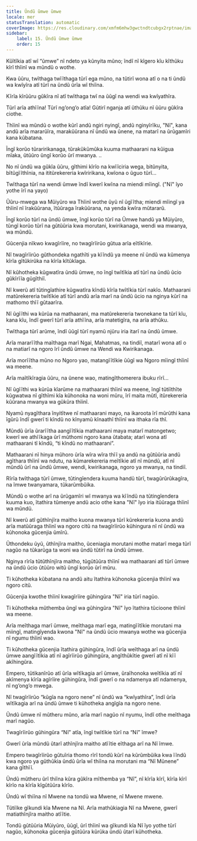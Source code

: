 ```yaml
---
title: Ũndũ ũmwe ũmwe
locale: mer
statusTranslation: automatic
coverImage: https://res.cloudinary.com/xmfm6mhw3gwctndtcubgx2rptnae/image/upload/v1740468922/small_cover_tratado_de_psicologia_revolucionaria_a4c0dca4e0.webp
sidebar:
    label: 15. Ũndũ ũmwe ũmwe
    order: 15
---
```

Kũĩtĩkia atĩ wĩ “ũmwe” nĩ ndeto ya kũnyita mũno; ĩndĩ nĩ kĩgero kĩu kĩthũku kĩrĩ thĩinĩ wa mũndũ o wothe.

Kwa ũũru, twĩthaga twĩĩthaga tũrĩ ega mũno, na tũtirĩ wona atĩ o na ti ũndũ wa kwĩyĩra atĩ tũrĩ na ũndũ ũrĩa wĩ thiĩna.

Kĩrĩa kĩrũũru gũkĩra nĩ atĩ twĩthaga twĩ na ũũgĩ na wendi wa kwĩyathĩra.

Tũrĩ arĩa athĩĩna! Tũrĩ ng’ong’o atĩa! Gũtirĩ nganja atĩ ũthũku nĩ ũũru gũkĩra ciothe.

Thĩinĩ wa mũndũ o wothe kũrĩ andũ ngiri nyingĩ, andũ nginyĩrĩku, "Nĩ", kana andũ arĩa mararũĩra, marakũũrana nĩ ũndũ wa ũnene, na matarĩ na ũrũgamĩri kana kũbatana.

Ĩngĩ korũo tũraririkanaga, tũrakũkũmũka kuuma mathaarani na kũigua mĩaka, ũtũũro ũngĩ korũo ũrĩ mwanya. ..

No nĩ ũndũ wa gũkĩa ũũru, gĩthimi kĩrĩo na kwĩĩciria wega, bitũnyita, bĩtũgĩĩthĩnia, na ititũrekereria kwĩririkana, kwĩona o ũguo tũrĩ...

Twĩthaga tũrĩ na wendi ũmwe ĩndĩ kwerĩ kwĩna na miendi mĩingĩ. ("Nĩ" ĩyo yothe ĩrĩ na yayo)

Ũũru-mwega wa Mũiyũro wa Thĩinĩ wothe ũyũ nĩ ũgĩĩtha; miendi mĩingĩ ya thĩinĩ nĩ ĩrakũũrana, ĩtũũraga ĩrakũũrana, na yenda kwĩra mũtararũ.

Ĩngĩ korũo tũrĩ na ũndũ ũmwe, ĩngĩ korũo tũrĩ na Ũmwe handũ ya Mũiyũro, tũngĩ korũo tũrĩ na gũtũũria kwa morutani, kwirikanaga, wendi wa mwanya, wa mũndũ.

Gũcenjia nĩkwo kwagĩrĩire, no twagĩrĩirũo gũtua arĩa eĩtĩkĩrie.

Nĩ twagĩrĩirũo gũthondeka ngathĩti ya kĩĩndũ ya meene nĩ ũndũ wa kũmenya kĩrĩa gĩtũkirũka na kĩrĩa kĩtũkĩaga.

Nĩ kũhotheka kũgwatĩra ũndũ ũmwe, no ĩngĩ twĩtĩkia atĩ tũrĩ na ũndũ ũcio gũkĩrĩĩa gũgĩthiĩ.

Nĩ kwerũ atĩ tũtingĩathire kũgwatĩra kĩndũ kĩrĩa twĩtĩkia tũrĩ nakĩo. Mathaarani matũrekereria twĩtĩkie atĩ tũrĩ andũ arĩa marĩ na ũndũ ũcio na nginya kũrĩ na mathomo thĩĩ gũtaarĩra.

Nĩ ũgĩĩthi wa kũrũa na mathaarani, ma matũrekereria twonekane ta tũrĩ kĩu, kana kĩu, ĩndĩ gwerĩ tũrĩ arĩa athĩĩna, arĩa matetigĩra, na arĩa athũku.

Twĩthaga tũrĩ arũme, ĩndĩ ũũgĩ tũrĩ nyamũ njũru iria itarĩ na ũndũ ũmwe.

Arĩa mararĩĩtha maĩthaga marĩ Ngai, Mahatmas, na tindiĩ, matarĩ wona atĩ o na matiarĩ na ngoro ĩrĩ ũndũ ũmwe na Wendi wa Kwirikanaga.

Arĩa morĩĩtha mũno no Ngoro yao, matangĩĩtĩkie ũũgĩ wa Ngoro mĩingĩ thĩinĩ wa meene.

Arĩa maĩtĩkĩragia ũũru, na ũnene wao, matingĩthomerera ibuku rĩrĩ...

Nĩ ũgĩĩthi wa kũrũa kĩarũme na mathaarani thĩinĩ wa meene, ĩngĩ tũtiĩthĩte kũgwatwa nĩ gĩthĩmi kĩa kũhonoka na woni mũru, ĩrĩ maita mũtĩ, itũrekereria kũũrana mwanya wa gũkũra thĩinĩ.

Nyamũ nyagĩthara ĩnyitĩtwe nĩ mathaarani mayo, na ikaroota ĩrĩ mũrũthi kana ĩgũrũ ĩndĩ gwerĩ ti kĩndũ no kĩnyamũ kĩnaathĩ thĩinĩ wa ithaka rĩa thĩ.

Mũndũ ũrĩa ũrarĩĩtha aangĩĩtĩkia mathaarani maya matarĩ matongetwo; kwerĩ we athĩĩkaga ũrĩ mũthomi ngoro kana ũtabata; atarĩ wona atĩ mathaarani tĩ kĩndũ, “ti kĩndũ no mathaarani”.

Mathaarani nĩ hinya mũhoro ũrĩa wĩra wĩra thĩĩ ya andũ na gũtũũria andũ agĩthara thĩinĩ wa ndutu, na kũmarekereria meĩtĩkie atĩ nĩ mũndũ, atĩ nĩ mũndũ ũrĩ na ũndũ ũmwe, wendi, kwirikanaga, ngoro ya mwanya, na tindiĩ.

Rĩrĩa twĩthaga tũrĩ ũmwe, tũtingĩendera kuuma handũ tũrĩ, twagũrũrũkagĩra, na ĩmwe twanyamara, tũkarũmbũika.

Mũndũ o wothe arĩ na ũrũgamĩri wĩ mwanya wa kĩĩndũ na tũtingĩendera kuuma kuo, ĩtathira tũmenye andũ acio othe kana "Nĩ" ĩyo iria itũũraga thĩinĩ wa mũndũ.

Nĩ kwerũ atĩ gũthĩnjĩra maitho kuona mwanya tũrĩ kũrekereria kuona andũ arĩa matũũraga thĩinĩ wa ngoro citũ na twagĩrĩirũo kũhingura nĩ nĩ ũndũ wa kũhonoka gũcenjia ũmĩrũ.

Ũthondeku ũyũ, ũthĩnjĩra maitho, ũceniagia morutani mothe matarĩ mega tũrĩ nagũo na tũkarũga ta woni wa ũndũ tũtirĩ na ũndũ ũmwe.

Nginya rĩrĩa tũtũthĩnjĩra maitho, tũgũtũũra thĩinĩ wa mathaarani atĩ tũrĩ ũmwe na ũndũ ũcio ũtũũro witũ ũngĩ korũo ũrĩ mũru.

Ti kũhotheka kũbatana na andũ aitu ĩtathira kũhonoka gũcenjia thĩinĩ wa ngoro citũ.

Gũcenjia kwothe thĩinĩ kwagĩrĩire gũhingũra "Nĩ" iria tũrĩ nagũo.

Ti kũhotheka mũthemba ũngĩ wa gũhingũra "Nĩ" ĩyo ĩtathira tũcioone thĩinĩ wa meene.

Arĩa meĩthaga marĩ ũmwe, meĩthaga marĩ ega, matingĩĩtĩkie morutani ma miingĩ, matingĩyenda kwona "Nĩ" na ũndũ ũcio mwanya wothe wa gũcenjia nĩ ngumu thĩinĩ wao.

Ti kũhotheka gũcenjia ĩtathira gũhingũra, ĩndĩ ũrĩa weĩthaga arĩ na ũndũ ũmwe aangĩĩtĩkia atĩ nĩ agĩrĩirũo gũhingũra, angĩthũkĩtie gwerĩ atĩ nĩ kĩĩ akĩhingũra.

Empero, tũtikanĩrũo atĩ ũrĩa wĩtĩkagia arĩ ũmwe, ũraĩhonoka weĩtĩkia atĩ nĩ akĩmenya kĩrĩa agĩrĩire gũhingũra, ĩndĩ gwerĩ o na ndamenya atĩ ndamenya, nĩ ng’ong’o mwega.

Nĩ twagĩrĩirũo “kũgĩa na ngoro nene” nĩ ũndũ wa “kwĩyathĩra”, ĩndĩ ũrĩa wĩtĩkagia arĩ na ũndũ ũmwe ti kũhotheka angĩgĩa na ngoro nene.

Ũndũ ũmwe nĩ mũtheru mũno, arĩa marĩ nagũo nĩ nyumu, ĩndĩ othe meĩthaga marĩ nagũo.

Twagĩrĩirũo gũhingũra “Nĩ” atĩa, ĩngĩ twĩtĩkie tũrĩ na “Nĩ” ĩmwe?

Gwerĩ ũrĩa mũndũ ũtarĩ athĩnjĩra maitho atĩĩtie eĩthaga arĩ na Nĩ ĩmwe.

Empero twagĩrĩirũo gũtuĩria thomo rĩrĩ tondũ kũrĩ na kũrũmbũika kwa ĩĩndũ kwa ngoro ya gũthũkia ũndũ ũrĩa wĩ thiĩna na morutani ma “Nĩ Mũnene” kana gĩthĩĩ.

Ũndũ mũtheru ũrĩ thiĩna kũra gũkĩra mĩthemba ya “Nĩ”, nĩ kĩrĩa kĩrĩ, kĩrĩa kĩrĩ kĩrĩo na kĩrĩa kĩgũtũũra kĩrĩo.

Ũndũ wĩ thiĩna nĩ Mwene na tondũ wa Mwene, nĩ Mwene mwene.

Tũtiĩke gĩkundi kĩa Mwene na Nĩ. Arĩa mathũkiagia Nĩ na Mwene, gwerĩ matiathĩnjĩra maitho atĩĩtie.

Tondũ gũtũũria Mũiyũro, ũũgĩ, ũrĩ thĩinĩ wa gĩkundi kĩa Nĩ ĩyo yothe tũrĩ nagũo, kũhonoka gũcenjia gũtũũra kũrũka ũndũ ũtarĩ kũhotheka.

